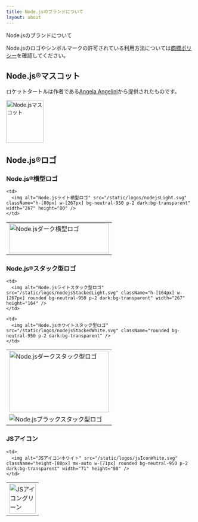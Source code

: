 ```yaml
---
title: Node.jsのブランドについて
layout: about
---
```


Node.jsのブランドについて

Node.jsのロゴやシンボルマークの許可されている利用方法については[商標ポリシー](https://trademark-policy.openjsf.org/)を確認してください。

## Node.js®マスコット

ロケットタートルは作者である[Angela Angelini](https://www.linkedin.com/in/angeliningl/)から提供されたものです。

<img alt="Node.jsマスコット" src="/static/images/node-mascot.svg" className="w-[100px]" width="100" height="114" />

## Node.js®ロゴ

### Node.js®横型ロゴ

<table>
<tbody>
  <tr>
    <td>
      <img alt="Node.jsダーク横型ロゴ" src="/static/logos/nodejsDark.svg" className="h-[80px] w-[267px]" width="267" height="80" />
    </td>

    <td>
      <img alt="Node.jsライト横型ロゴ" src="/static/logos/nodejsLight.svg" className="h-[80px] w-[267px] bg-neutral-950 p-2 dark:bg-transparent" width="267" height="80" />
    </td>
  </tr>
</tbody>
</table>

### Node.js®スタック型ロゴ

<table>
<tbody>
  <tr>
    <td>
      <img alt="Node.jsダークスタック型ロゴ" src="/static/logos/nodejsStackedDark.svg" className="h-[164px] w-[267px]" width="267" height="164" />
    </td>

    <td>
      <img alt="Node.jsライトスタック型ロゴ" src="/static/logos/nodejsStackedLight.svg" className="h-[164px] w-[267px] rounded bg-neutral-950 p-2 dark:bg-transparent" width="267" height="164" />
    </td>
  </tr>

  <tr>
    <td>
      <img alt="Node.jsブラックスタック型ロゴ" src="/static/logos/nodejsStackedBlack.svg" />
    </td>

    <td>
      <img alt="Node.jsホワイトスタック型ロゴ" src="/static/logos/nodejsStackedWhite.svg" className="rounded bg-neutral-950 p-2 dark:bg-transparent" />
    </td>
  </tr>
</tbody>
</table>

### JSアイコン

<table>
<tbody>
  <tr>
    <td>
      <img alt="JSアイコングリーン" src="/static/logos/jsIconGreen.svg" className="height-[80px] mx-auto w-[71px]" width="71" height="80" />
    </td>

    <td>
      <img alt="JSアイコンホワイト" src="/static/logos/jsIconWhite.svg" className="height-[80px] mx-auto w-[71px] rounded bg-neutral-950 p-2 dark:bg-transparent" width="71" height="80" />
    </td>
  </tr>
</tbody>
</table>
